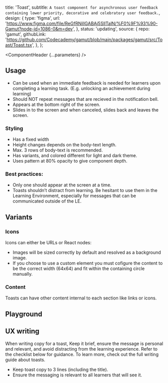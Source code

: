 


  title: 'Toast',
  subtitle: `A toast component for asynchronous user feedback containing lower priority, decorative and celebratory user feedback.`,
  design: {
    type: 'figma',
    url: 'https://www.figma.com/file/ReGfRNillGABAj5SlITalN/%F0%9F%93%90-Gamut?node-id=1086-0&m=dev',
  },
  status: 'updating',
  source: {
    repo: 'gamut',
    githubLink:
      'https://github.com/Codecademy/gamut/blob/main/packages/gamut/src/Toast/Toast.tsx',
  },
};

<Meta of={ToastStories} />

<ComponentHeader {...parameters} />

## Usage

- Can be used when an immediate feedback is needed for learners upon completing a learning task. (E.g. unlocking an achievement during learning)
- Should NOT repeat messages that are recieved in the notification bell.
- Appears at the bottom right of the screen.
- Slides in to the screen and when canceled, slides back and leaves the screen.

### Styling

- Has a fixed width
- Height changes depends on the body-text length.
- Max. 3 rows of body-text is recommended.
- Has variants, and colored different for light and dark theme.
- Uses pattern at 80% opacity to give component depth.

### Best practices:

- Only one should appear at the screen at a time.
- Toasts shouldn’t distract from learning. Be hesitant to use them in the Learning Environment, especially for messages that can be communicated outside of the LE.

## Variants

### Icons

Icons can either be URLs or React nodes:

- Images will be sized correctly by default and resolved as a background image.
- If you choose to use a custom element you must cofigure the content to be the correct width (64x64) and fit within the containing circle manually.

<Canvas of={ToastStories.Icons} />

### Content

Toasts can have other content internal to each section like links or icons.

<Canvas of={ToastStories.Content} />

## Playground

<Canvas sourceState="shown" of={ToastStories.Default} />

<Controls />

## UX writing

When writing copy for a toast, Keep it brief, ensure the message is personal and relevant, and avoid distracting from the learning experience. Refer to the checklist below for guidance. To learn more, check out the full <LinkTo id="ux-writing-component-guidelines-toasts--page">writing guide about toasts</LinkTo>.

- Keep toast copy to 3 lines (including the title).
- Ensure the messaging is relevant to all learners that will see it.
